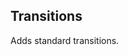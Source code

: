 
<Meta title="Style Utilities/Animation"  />

## Transitions
Adds standard transitions.

<Story name="Transitions">
  <ClassTableLayout
    headers={['class', 'description']}
    rows={[
      ['transition--default', 'transitions properties to default duration and timing'],
    ]} 
  />
</Story>
